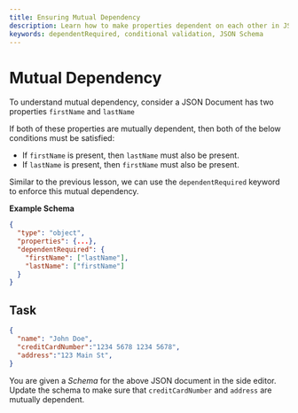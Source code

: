 ```yaml
---
title: Ensuring Mutual Dependency
description: Learn how to make properties dependent on each other in JSON Schema using dependentRequired keyword.
keywords: dependentRequired, conditional validation, JSON Schema
---
```



# Mutual Dependency
To understand mutual dependency, consider a JSON Document has two properties `firstName` and `lastName` 


If both of these properties are mutually dependent, then both of the below conditions must be satisfied:

- If `firstName` is present, then `lastName` must also be present.
- If `lastName` is present, then `firstName` must also be present.

Similar to the previous lesson, we can use the `dependentRequired` keyword to enforce this mutual dependency.

**Example Schema**

```json highlightLineStart={12} highlightLineEnd={13}
{
  "type": "object",
  "properties": {...},
  "dependentRequired": {
    "firstName": ["lastName"],
    "lastName": ["firstName"]
  }
}
```

## Task 

```json 
{
  "name": "John Doe",
  "creditCardNumber":"1234 5678 1234 5678",
  "address":"123 Main St",
}
```

You are given a *Schema* for the above JSON document in the side editor. Update the schema to make sure that `creditCardNumber` and `address` are mutually dependent.